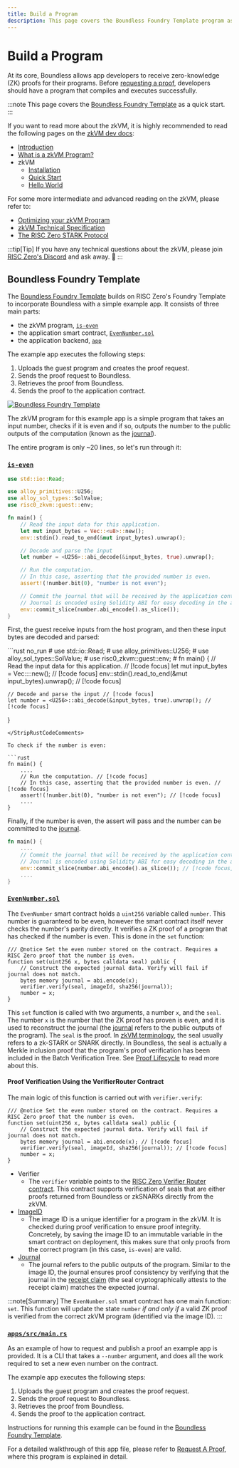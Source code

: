 ```yaml
---
title: Build a Program
description: This page covers the Boundless Foundry Template program as a quick start.
---
```



# Build a Program

At its core, Boundless allows app developers to receive zero-knowledge (ZK) proofs for their programs.
Before [requesting a proof](/build/request-a-proof), developers should have a program that compiles and executes successfully.

:::note
This page covers the [Boundless Foundry Template](https://github.com/boundless-xyz/boundless-foundry-template/) as a quick start.
:::

If you want to read more about the zkVM, it is highly recommended to read the following pages on the [zkVM dev docs](https://dev.risczero.com/api):

- [Introduction](https://dev.risczero.com/api)
- [What is a zkVM Program?](https://dev.risczero.com/api/zkvm)
- zkVM
  - [Installation](https://dev.risczero.com/api/zkvm/install)
  - [Quick Start](https://dev.risczero.com/api/zkvm/quickstart)
  - [Hello World](https://dev.risczero.com/api/zkvm/tutorials/hello-world)

For some more intermediate and advanced reading on the zkVM, please refer to:

- [Optimizing your zkVM Program](https://dev.risczero.com/api/zkvm/profiling)
- [zkVM Technical Specification](https://dev.risczero.com/api/zkvm/zkvm-specification)
- [The RISC Zero STARK Protocol](https://dev.risczero.com/proof-system/proof-system-sequence-diagram)

:::tip[Tip]
If you have any technical questions about the zkVM, please join [RISC Zero's Discord](https://discord.com/invite/risczero) and ask away. 👋
:::

## Boundless Foundry Template

The [Boundless Foundry Template](https://github.com/boundless-xyz/boundless-foundry-template) builds on RISC Zero's Foundry Template to incorporate Boundless with a simple example app.
It consists of three main parts:

- the zkVM program, [`is-even`](#is-even)
- the application smart contract, [`EvenNumber.sol`](#evennumbersol)
- the application backend, [`app`](#appssrcmainrs)

The example app executes the following steps:

1. Uploads the guest program and creates the proof request.
2. Sends the proof request to Boundless.
3. Retrieves the proof from Boundless.
4. Sends the proof to the application contract.

<a href="/boundless-foundry-template.png" class="lightgallery">
  <img src="/boundless-foundry-template.png" alt="Boundless Foundry Template" />
</a>

The zkVM program for this example app is a simple program that takes an input number, checks if it is even and if so, outputs the number to the public outputs of the computation (known as the [journal](https://dev.risczero.com/terminology#journal)).

The entire program is only \~20 lines, so let's run through it:

### [`is-even`](https://github.com/boundless-xyz/boundless-foundry-template/blob/main/contracts/src/EvenNumber.sol)

```rust
use std::io::Read;

use alloy_primitives::U256;
use alloy_sol_types::SolValue;
use risc0_zkvm::guest::env;

fn main() {
    // Read the input data for this application.
    let mut input_bytes = Vec::<u8>::new();
    env::stdin().read_to_end(&mut input_bytes).unwrap();

    // Decode and parse the input
    let number = <U256>::abi_decode(&input_bytes, true).unwrap();

    // Run the computation.
    // In this case, asserting that the provided number is even.
    assert!(!number.bit(0), "number is not even");

    // Commit the journal that will be received by the application contract.
    // Journal is encoded using Solidity ABI for easy decoding in the app contract.
    env::commit_slice(number.abi_encode().as_slice());
}
```

First, the guest receive inputs from the host program, and then these input bytes are decoded and parsed:

<StripRustCodeComments>
```rust no_run
# use std::io::Read;
# use alloy_primitives::U256;
# use alloy_sol_types::SolValue;
# use risc0_zkvm::guest::env;
#
fn main() {
    // Read the input data for this application. // [!code focus]
    let mut input_bytes = Vec::<u8>::new(); // [!code focus]
    env::stdin().read_to_end(&mut input_bytes).unwrap(); // [!code focus]

    // Decode and parse the input // [!code focus]
    let number = <U256>::abi_decode(&input_bytes, true).unwrap(); // [!code focus]
}
```
</StripRustCodeComments>

To check if the number is even:

```rust
fn main() {
    ....
    // Run the computation. // [!code focus]
    // In this case, asserting that the provided number is even. // [!code focus]
    assert!(!number.bit(0), "number is not even"); // [!code focus]
    ....
}
```

Finally, if the number is even, the assert will pass and the number can be committed to the [journal](https://dev.risczero.com/terminology#journal).

```rust
fn main() {
    ....
    // Commit the journal that will be received by the application contract. [!code focus]
    // Journal is encoded using Solidity ABI for easy decoding in the app contract. [!code focus]
    env::commit_slice(number.abi_encode().as_slice()); // [!code focus]
    ....
}
```

### [`EvenNumber.sol`](https://github.com/boundless-xyz/boundless-foundry-template/blob/main/contracts/src/EvenNumber.sol)

The `EvenNumber` smart contract holds a `uint256` variable called `number`. This number is guaranteed to be even,
however the smart contract itself never checks the number's parity directly.
It verifies a ZK proof of a program that has checked if the number is even. This is done in the `set` function:

```solidity
/// @notice Set the even number stored on the contract. Requires a RISC Zero proof that the number is even.
function set(uint256 x, bytes calldata seal) public {
    // Construct the expected journal data. Verify will fail if journal does not match.
    bytes memory journal = abi.encode(x);
    verifier.verify(seal, imageId, sha256(journal));
    number = x;
}
```

This `set` function is called with two arguments, a number `x`, and the `seal`.
The number `x` is the number that the ZK proof has proven is even, and it is used to reconstruct the journal (the [journal](https://dev.risczero.com/terminology#journal) refers to the public outputs of the program).
The `seal` is the proof. In [zkVM terminology](https://dev.risczero.com/terminology#seal), the seal usually refers to a zk-STARK or SNARK directly.
In Boundless, the seal is actually a Merkle inclusion proof that the program's proof verification has been included in the Batch Verification Tree. See [Proof Lifecycle](/introduction/proof-lifecycle) to read more about this.

#### Proof Verification Using the VerifierRouter Contract

The main logic of this function is carried out with `verifier.verify`:

```solidity
/// @notice Set the even number stored on the contract. Requires a RISC Zero proof that the number is even.
function set(uint256 x, bytes calldata seal) public {
    // Construct the expected journal data. Verify will fail if journal does not match.
    bytes memory journal = abi.encode(x); // [!code focus]
    verifier.verify(seal, imageId, sha256(journal)); // [!code focus]
    number = x;
}
```

- Verifier
  - The `verifier` variable points to the [RISC Zero Verifier Router contract](https://dev.risczero.com/api/blockchain-integration/contracts/verifier). This contract supports verification of seals that are either proofs returned from Boundless or zkSNARKs directly from the zkVM.
- [ImageID](https://dev.risczero.com/terminology#image-id)
  - The image ID is a unique identifier for a program in the zkVM. It is checked during proof verification to ensure proof integrity. Concretely, by saving the image ID to an immutable variable in the smart contract on deployment, this makes sure that only proofs from the correct program (in this case, `is-even`) are valid.
- [Journal](https://dev.risczero.com/terminology#journal)
  - The journal refers to the public outputs of the program. Similar to the image ID, the journal ensures proof consistency by verifying that the journal in the [receipt claim](https://dev.risczero.com/terminology#receipt-claim) (the seal cryptographically attests to the receipt claim) matches the expected journal.

:::note[Summary]
The `EvenNumber.sol` smart contract has one main function: `set`. This function will update the state `number` _if and only if_ a valid ZK proof is verified from the correct zkVM program (identified via the image ID).
:::

### [`apps/src/main.rs`](https://github.com/boundless-xyz/boundless-foundry-template/blob/main/apps/src/main.rs)

As an example of how to request and publish a proof an example app is provided.
It is a CLI that takes a `--number` argument, and does all the work required to set a new even number on the contract.

The example app executes the following steps:

1. Uploads the guest program and creates the proof request.
2. Sends the proof request to Boundless.
3. Retrieves the proof from Boundless.
4. Sends the proof to the application contract.

Instructions for running this example can be found in the [Boundless Foundry Template](https://github.com/boundless-xyz/boundless-foundry-template).

For a detailed walkthrough of this app file, please refer to [Request A Proof](/build/request-a-proof), where this program is explained in detail.
